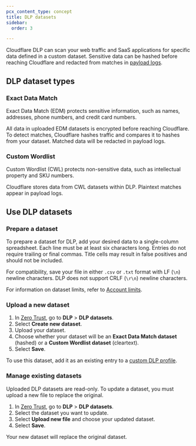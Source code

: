 ```yaml
---
pcx_content_type: concept
title: DLP datasets
sidebar:
  order: 3

---
```


Cloudflare DLP can scan your web traffic and SaaS applications for specific data defined in a custom dataset. Sensitive data can be hashed before reaching Cloudflare and redacted from matches in [payload logs](/cloudflare-one/policies/data-loss-prevention/dlp-policies/payload-logging/).

## DLP dataset types

### Exact Data Match

Exact Data Match (EDM) protects sensitive information, such as names, addresses, phone numbers, and credit card numbers.

All data in uploaded EDM datasets is encrypted before reaching Cloudflare. To detect matches, Cloudflare hashes traffic and compares it to hashes from your dataset. Matched data will be redacted in payload logs.

### Custom Wordlist

Custom Wordlist (CWL) protects non-sensitive data, such as intellectual property and SKU numbers.

Cloudflare stores data from CWL datasets within DLP. Plaintext matches appear in payload logs.

## Use DLP datasets

### Prepare a dataset

To prepare a dataset for DLP, add your desired data to a single-column spreadsheet. Each line must be at least six characters long. Entries do not require trailing or final commas. Title cells may result in false positives and should not be included.

For compatibility, save your file in either `.csv` or `.txt` format with LF (`\n`) newline characters. DLP does not support CRLF (`\r\n`) newline characters.

For information on dataset limits, refer to [Account limits](/cloudflare-one/account-limits/#data-loss-prevention-dlp).

### Upload a new dataset

1. In [Zero Trust](https://one.dash.cloudflare.com/), go to **DLP** > **DLP datasets**.
2. Select **Create new dataset**.
3. Upload your dataset.
4. Choose whether your dataset will be an **Exact Data Match dataset** (hashed) or a **Custom Wordlist dataset** (cleartext).
5. Select **Save**.

To use this dataset, add it as an existing entry to a [custom DLP profile](/cloudflare-one/policies/data-loss-prevention/dlp-profiles/#build-a-custom-profile).

### Manage existing datasets

Uploaded DLP datasets are read-only. To update a dataset, you must upload a new file to replace the original.

1. In [Zero Trust](https://one.dash.cloudflare.com/), go to **DLP** > **DLP datasets**.
2. Select the dataset you want to update.
3. Select **Upload new file** and choose your updated dataset.
4. Select **Save**.

Your new dataset will replace the original dataset.
